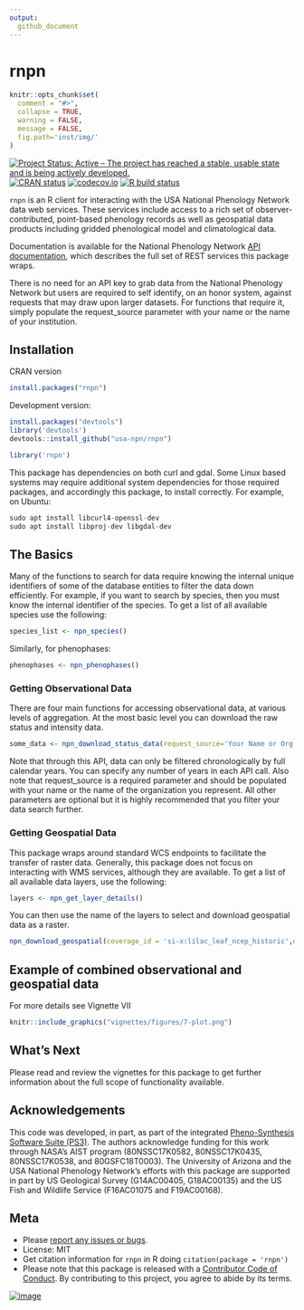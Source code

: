 ```yaml
---
output:
  github_document
---
```


rnpn
========

```r
knitr::opts_chunk$set(
  comment = "#>",
  collapse = TRUE,
  warning = FALSE,
  message = FALSE,
  fig.path='inst/img/'
)
```

<!-- badges: start -->
[![Project Status: Active – The project has reached a stable, usable state and is being actively developed.](http://www.repostatus.org/badges/latest/active.svg)](https://www.repostatus.org/)
[![CRAN status](https://www.r-pkg.org/badges/version/rnpn)](https://CRAN.R-project.org/package=rnpn)
[![codecov.io](https://codecov.io/github/ropensci/rnpn/coverage.svg?branch=master)](https://codecov.io/github/ropensci/rnpn?branch=master)
[![R build status](https://github.com/usa-npn/rnpn//workflows/R-CMD-check/badge.svg)](https://github.com/usa-npn/rnpn/actions)
<!-- badges: end -->



`rnpn` is an R client for interacting with the USA National Phenology Network data web services. These services include access to a rich set of observer-contributed, point-based phenology records as well as geospatial data products including gridded phenological model and climatological data.

Documentation is available for the National Phenology Network [API documentation](https://docs.google.com/document/d/1yNjupricKOAXn6tY1sI7-EwkcfwdGUZ7lxYv7fcPjO8/edit?hl=en_US), which describes the full set of REST services this package wraps.

There is no need for an API key to grab data from the National Phenology Network but users are required to self identify, on an honor system, against requests that may draw upon larger datasets. For functions that require it, simply populate the request_source parameter with your name or the name of your institution.


## Installation

CRAN version

```r
install.packages("rnpn")
```

Development version:

```r
install.packages("devtools")
library('devtools')
devtools::install_github("usa-npn/rnpn")
```

```r
library('rnpn')
```

This package has dependencies on both curl and gdal. Some Linux based systems may require additional system dependencies for those required packages, and accordingly this package, to install correctly. For example, on Ubuntu:

```r
sudo apt install libcurl4-openssl-dev
sudo apt install libproj-dev libgdal-dev
```


## The Basics

Many of the functions to search for data require knowing the internal unique identifiers of some of the database entities to filter the data down efficiently. For example, if you want to search by species, then you must know the internal identifier of the species. To get a list of all available species use the following:

```r
species_list <- npn_species()
```

Similarly, for phenophases:

```r
phenophases <- npn_phenophases()
```

### Getting Observational Data

There are four main functions for accessing observational data, at various levels of aggregation. At the most basic level you can download the raw status and intensity data.

```r
some_data <- npn_download_status_data(request_source='Your Name or Org Here',years=c(2015),species_id=c(35),states=c('AZ','IL'))
```

Note that through this API, data can only be filtered chronologically by full calendar years. You can specify any number of years in each API call. Also note that request_source is a required parameter and should be populated with your name or the name of the organization you represent.
All other parameters are optional but it is highly recommended that you filter your data search further.

### Getting Geospatial Data

This package wraps around standard WCS endpoints to facilitate the transfer of raster data. Generally, this package does not focus on interacting with WMS services, although they are available. To get a list of all available data layers, use the following:

```r
layers <- npn_get_layer_details()
```
You can then use the name of the layers to select and download geospatial data as a raster.

```r
npn_download_geospatial(coverage_id = 'si-x:lilac_leaf_ncep_historic',date='2016-12-31',format='geotiff',output_path='./six-test-raster.tiff')
```

## Example of combined observational and geospatial data
For more details see Vignette VII

```r
knitr::include_graphics("vignettes/figures/7-plot.png")
```

## What's Next

Please read and review the vignettes for this package to get further information about the full scope of functionality available.

## Acknowledgements

This code was developed, in part, as part of the integrated [Pheno-Synthesis Software Suite (PS3)](https://git.earthdata.nasa.gov/projects/APIS/repos/pheno-synthesis-software-suite/browse).  The authors acknowledge funding for this work through NASA's AIST program  (80NSSC17K0582, 80NSSC17K0435, 80NSSC17K0538, and 80GSFC18T0003). The University of Arizona and the USA National Phenology Network's efforts with this package are supported in part by US Geological Survey (G14AC00405, G18AC00135) and the US Fish and Wildlife Service (F16AC01075 and F19AC00168).


## Meta

* Please [report any issues or bugs](https://github.com/ropensci/rnpn/issues).
* License: MIT
* Get citation information for `rnpn` in R doing `citation(package = 'rnpn')`
* Please note that this package is released with a [Contributor Code of Conduct](https://ropensci.org/code-of-conduct/). By contributing to this project, you agree to abide by its terms.

[![image](http://ropensci.org/public_images/github_footer.png)](https://ropensci.org/)
